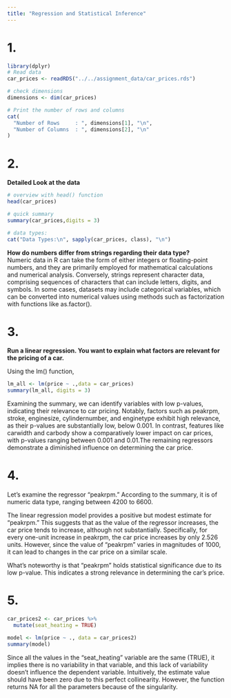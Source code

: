 ```yaml
---
title: "Regression and Statistical Inference"
---
```

# 1. 
```r
library(dplyr)
# Read data
car_prices <- readRDS("../../assignment_data/car_prices.rds")

# check dimensions
dimensions <- dim(car_prices)

# Print the number of rows and columns
cat(
  "Number of Rows     : ", dimensions[1], "\n",
  "Number of Columns  : ", dimensions[2], "\n"
)

```



# 2.
**Detailed Look at the data**
```r
# overview with head() function
head(car_prices)

# quick summary
summary(car_prices,digits = 3)

# data types:
cat("Data Types:\n", sapply(car_prices, class), "\n")


```

**How do numbers differ from strings regarding their data type?** \
Numeric data in R can take the form of either integers or floating-point numbers, and they are primarily employed for mathematical calculations and numerical analysis. Conversely, strings represent character data, comprising sequences of characters that can include letters, digits, and symbols. In some cases, datasets may include categorical variables, which can be converted into numerical values using methods such as factorization with functions like as.factor().


# 3. 
**Run a linear regression. You want to explain what factors are relevant for the pricing of a car.** \

Using the lm() function,
```r
lm_all <- lm(price ~ .,data = car_prices)
summary(lm_all, digits = 3)
```
Examining the summary, we can identify variables with low p-values, indicating their relevance to car pricing. Notably, factors such as peakrpm, stroke, enginesize, cylindernumber, and enginetype exhibit high relevance, as their p-values are substantially low, below 0.001. In contrast, features like carwidth and carbody show a comparatively lower impact on car prices, with p-values ranging between 0.001 and 0.01.The remaining regressors demonstrate a diminished influence on determining the car price.


# 4. 
Let's examine the regressor "peakrpm." According to the summary, it is of numeric data type, ranging between 4200 to 6600. \

The linear regression model provides a positive but modest estimate for "peakrpm." This suggests that as the value of the regressor increases, the car price tends to increase, although not substantially. Specifically, for every one-unit increase in peakrpm, the car price increases by only 2.526 units. However, since the value of "peakrpm" varies in magnitudes of 1000, it can lead to changes in the car price on a similar scale.\

What's noteworthy is that "peakrpm" holds statistical significance due to its low p-value. This indicates a strong relevance in determining the car's price.


# 5.
```r

car_prices2 <- car_prices %>%
  mutate(seat_heating = TRUE)

model <- lm(price ~ ., data = car_prices2)
summary(model)
```
Since all the values in the "seat_heating" variable are the same (TRUE), it implies there is no variability in that variable, and this lack of variability doesn't influence the dependent variable. Intuitively,  the estimate value should have been zero due to this perfect collinearity. However, the function returns NA for all the parameters because of the singularity.
